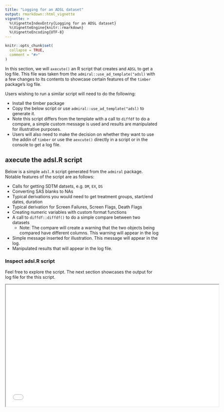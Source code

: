 ```yaml
---
title: "Logging for an ADSL dataset"
output: rmarkdown::html_vignette
vignette: >
  %\VignetteIndexEntry{Logging for an ADSL dataset}
  %\VignetteEngine{knitr::rmarkdown}
  %\VignetteEncoding{UTF-8}
---
```


```r
knitr::opts_chunk$set(
  collapse = TRUE,
  comment = "#>"
)
```


In this section, we will `axecute()` an  R script that creates and `ADSL` to get a log file.  This file was taken from the `admiral::use_ad_template("adsl)` with a few changes to its contents
to showcase certain features of the `timber` package's log file.

Users wishing to run a similar script will need to do the following:

* Install the timber package 
* Copy the below script or use `admiral::use_ad_template("adsl)` to generate it.
* Note this script differs from the template with a call to `diffdf` to do a compare,
a simple custom message is used and results are manipulated for illustrative purposes.  
* Users will also need to make the decision on whether they want to use the addin of 
`timber` or use the `aexcute()` directly in a script or in the console to get a log file.

## axecute the adsl.R script

Below is a simple `adsl.R` script generated from the `admiral` package.  Notable features of the script are as follows:

* Calls for getting SDTM datsets, e.g. `DM`, `EX`, `DS`
* Converting SAS blanks to NAs 
* Typical derivations you would need to get treatment groups, start/end dates, duration
* Typical derivation for Screen Failures, Screen Flags, Death Flags
* Creating numeric variables with custom format functions
* A call to  `diffdf::diffdf()` to do a simple compare between two datasets
   * Note: The compare will create a warning that the two objects being compared have different columns.  This warning will appear in the log
* Simple message inserted for illustration.  This message will appear in the log.
* Manipulated results that will appear in the log file.

### Inspect adsl.R script

Feel free to explore the script.  The next section showcases the output for log file for the 
this script.

<iframe width="700" height="400" src='adsl_script.html'/>

<br>

**NOTE:**  Users can do the following to axecute their script:

1.  Use the addin
2.  Use `timber::axecute("file.R")` directly in their script [See Vignette TODO]
3.  Use `timber::axecute("file.R")` in the console
4.  Use `timber::axecute("file.R")` in a batch script [See Vignette TODO]


## Log Output adsl.R

1. timber Metadata and User and File Information, of the log contains information about the version of timber used to create this log as well as user and file information.
2. Session Information, Packages , External software, Masked Functions, Used Package and Functions and Program Run Time Information of the log file contains information for everything used to run the R script.  We believe this information suffices to re-create the environment needed for re-running the script.
3. Errors and Warnings and Messages, Output, and Result are the final sections of the log file.  Please note the following
   * Warning from the comparison file.
   * Message sent from the script to the log file
   * Results appeneded to the file

<iframe width="700" height="400" src='adsl_log.html'/>

### Comparison between Production and QC datasets

For illustrative purposes, we have included the comparison file between the two datasets.  Here we can see that `diffdf::diffdf()` correctly picked up the differences in the dataset.  The log file picked up the warning from `diffdf::diffdf()` and placed it in the appropriate section of the above log file.

<iframe width="700" height="250" src='adsl_lst.html'/>
